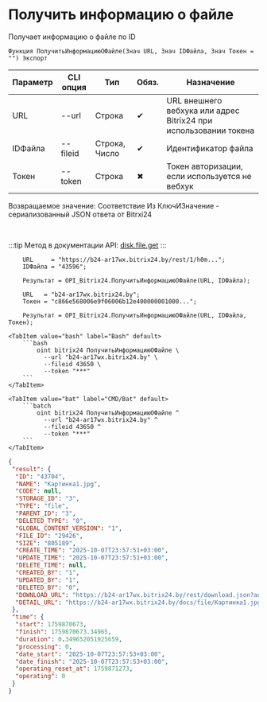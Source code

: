 ﻿---
sidebar_position: 3
description: Получить информацию о файле и другие функции для работы с Bitrix24 в Открытом пакете интеграций - бесплатной open-source библиотеке интеграций для 1С:Предприятие 8, OneScript и CLI
keywords: [1C, 1С, 1С:Предприятие, 1С:Предприятие 8.3, API, Интеграция, Сервисы, Обмен, OneScript, CLI, Bitrix24]
---


# Получить информацию о файле
 Получает информацию о файле по ID



`Функция ПолучитьИнформациюОФайле(Знач URL, Знач IDФайла, Знач Токен = "") Экспорт`

  | Параметр | CLI опция | Тип | Обяз. | Назначение |
  |-|-|-|-|-|
  | URL | --url | Строка | &#x2714; | URL внешнего вебхука или адрес Bitrix24 при использовании токена |
  | IDФайла | --fileid | Строка, Число | &#x2714; | Идентификатор файла |
  | Токен | --token | Строка | &#x2716; | Токен авторизации, если используется не вебхук |

  
  Возвращаемое значение:   Соответствие Из КлючИЗначение - сериализованный JSON ответа от Bitrxi24

<br/>

:::tip
Метод в документации API: [disk.file.get](https://dev.1c-bitrix.ru/rest_help/disk/file/disk_file_get.php)
:::
<br/>


```bsl title="Пример использования для 1С:Предприятие/OneScript"
    URL     = "https://b24-ar17wx.bitrix24.by/rest/1/h0m...";
    IDФайла = "43596";

    Результат = OPI_Bitrix24.ПолучитьИнформациюОФайле(URL, IDФайла);

    URL   = "b24-ar17wx.bitrix24.by";
    Токен = "c866e568006e9f06006b12e400000001000...";

    Результат = OPI_Bitrix24.ПолучитьИнформациюОФайле(URL, IDФайла, Токен);
```
    

 <Tabs>
  
    <TabItem value="bash" label="Bash" default>
        ```bash
            oint bitrix24 ПолучитьИнформациюОФайле \
              --url "b24-ar17wx.bitrix24.by" \
              --fileid 43650 \
              --token "***"
        ```
    </TabItem>
  
    <TabItem value="bat" label="CMD/Bat" default>
        ```batch
            oint bitrix24 ПолучитьИнформациюОФайле ^
              --url "b24-ar17wx.bitrix24.by" ^
              --fileid 43650 ^
              --token "***"
        ```
    </TabItem>
</Tabs>


```json title="Результат"
{
 "result": {
  "ID": "43704",
  "NAME": "Картинка1.jpg",
  "CODE": null,
  "STORAGE_ID": "3",
  "TYPE": "file",
  "PARENT_ID": "3",
  "DELETED_TYPE": "0",
  "GLOBAL_CONTENT_VERSION": "1",
  "FILE_ID": "29426",
  "SIZE": "805189",
  "CREATE_TIME": "2025-10-07T23:57:51+03:00",
  "UPDATE_TIME": "2025-10-07T23:57:51+03:00",
  "DELETE_TIME": null,
  "CREATED_BY": "1",
  "UPDATED_BY": "1",
  "DELETED_BY": "0",
  "DOWNLOAD_URL": "https://b24-ar17wx.bitrix24.by/rest/download.json?auth=938ce568006e9f06006b12e400000001000007d095ad845de74ca7eb40abaee7071d09&token=disk%7CaWQ9NDM3MDQmXz1LSTBVWmxmczFPM29VMGxaSzZkaEtEWmlKcXM2Y2w0cw%3D%3D%7CImRvd25sb2FkfGRpc2t8YVdROU5ETTNNRFFtWHoxTFNUQlZXbXhtY3pGUE0yOVZNR3hhU3paa2FFdEVXbWxLY1hNMlkydzBjdz09fDkzOGNlNTY4MDA2ZTlmMDYwMDZiMTJlNDAwMDAwMDAxMDAwMDA3ZDA5NWFkODQ1ZGU3NGNhN2ViNDBhYmFlZTcwNzFkMDki.B5h0Nr406StuE1BMyuxLuPIRv9H2D4zUFMn0hZ0wlTc%3D",
  "DETAIL_URL": "https://b24-ar17wx.bitrix24.by/docs/file/Картинка1.jpg"
 },
 "time": {
  "start": 1759870673,
  "finish": 1759870673.34965,
  "duration": 0.349652051925659,
  "processing": 0,
  "date_start": "2025-10-07T23:57:53+03:00",
  "date_finish": "2025-10-07T23:57:53+03:00",
  "operating_reset_at": 1759871273,
  "operating": 0
 }
}
```
